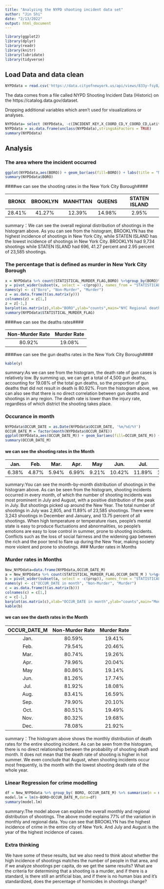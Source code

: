 ```yaml
---
title: "Analyzing the NYPD shooting incident data set"
author: "Jin Shi"
date: "2/13/2022"
output: html_document
---
```


```r
library(ggplot2) 
library(dplyr) 
library(readr)
library(knitr) 
library(lubridate) 
library(tidyverse)
```

## Load Data and data clean

```r
NYPDdata = read.csv('https://data.cityofnewyork.us/api/views/833y-fsy8/rows.csv?accessType=DOWNLOAD')
```
The data comes from a file called NYPD Shooting Incident Data (Historic) on the https://catalog.data.gov/dataset.

Dropping additional variables which aren’t used for visualizations or analyses.
```r
NYPDdata= select (NYPDdata, -c(INCIDENT_KEY,X_COORD_CD,Y_COORD_CD,Latitude,Longitude,Lon_Lat))  
NYPDdata = as.data.frame(unclass(NYPDdata),stringsAsFactors = TRUE)  
summary(NYPDdata)
```

## Analysis

### The area where the incident occurred
```r
ggplot(NYPDdata,aes(BORO)) + geom_bar(aes(fill=BORO)) + labs(title = "NYC Regional for shootings")  
summary(NYPDdata$BORO)
```

####we can see the shooting rates in the New York City Borough####

| BRONX| BROOKLYN |MANHTTAN |QUEENS|STATEN ISLAND| 
|:-:|:-:|:-:|:-:|:-:| 
|28.41%|41.27%|12.39%|14.98%|2.95%| 
summary：We can see the overall regional distribution of shootings in the histogram above. As you can see from the histogram, BROOKLYN has the highest incidence of shootings in New York City, while STATEN ISLAND has the lowest incidence of shootings in New York City. BROOKLYN had 9,734 shootings while STATEN ISLAND had 696, 41.27 percent and 2.95 percent of 23,585 shootings.

### The percentage that is defined as murder in New York City Borough
```r
x = NYPDdata %>% count(STATISTICAL_MURDER_FLAG,BORO) %>%group_by(BORO)%>% mutate(prop=prop.table(n))  
y = pivot_wider(subset(x, select = -c(prop)), names_from = "STATISTICAL_MURDER_FLAG", values_from="n")  
names(y) <- c("Boro", "Non-Murder", "Murder")  
z = as.data.frame(t(as.matrix(y)))  
colnames(z) = z[1,]  
z = z[-1,]  
barplot(as.matrix(z),xlab="BORO",ylab="counts",main="NYC Regional death rates for shootings",legend=c("Non-murder","Murder"),col=c("black","red"),cex.name=0.8)  
summary(NYPDdata$STATISTICAL_MURDER_FLAG)
```

####we can see the deaths rates####

|Non-Murder Rate| Murder Rate | 
|:-:|:-:|
|80.92%|19.08%|

####we can see the gun deaths rates in the New York City Borough####

```r
kable(y)
```
summary:As we can see from the histogram, the death rate of gun cases is relatively low. By summing up, we can get a total of 4,500 gun deaths, accounting for 19.08% of the total gun deaths, so the proportion of gun deaths that did not result in death is 80.92%. From the histogram above, we can also see that there is no direct correlation between gun deaths and shootings in any region. The death rate is lower than the injury rate, regardless of which district the shooting takes place.

### Occurance in month
```r
NYPDdata$OCCUR_DATE = as.Date(NYPDdata$OCCUR_DATE, '%m/%d/%Y')  
OCCUR_DATE_M = factor(month(NYPDdata$OCCUR_DATE))  
ggplot(NYPDdata,aes(OCCUR_DATE_M)) + geom_bar(aes(fill=OCCUR_DATE_M)) + labs(title = "'Distribution of Month")  
summary(OCCUR_DATE_M)
```

#### we can see the shooting rates in the Month####

|Jan. | Feb. |Mar. |Apr. |May|Jun. |Jul. |Aug.|Sep. |Oct. |Nov. |Dec. | 
|:-:|:-:|:-:|:-:|:-:|:-:|:-:|:-:|:-:|:-:|:-:|:-:| 
|6.38%|4.87%|5.94%|6.99%|9.21%|10.42%|11.89%|11.76%|9.43%|8.56%|7.18%|7.37%|

summary:You can see the month-by-month distribution of shootings in the histogram above. As can be seen from the histogram, shooting incidents occurred in every month, of which the number of shooting incidents was most prominent in July and August, with a positive distribution of the peak in July. But shootings picked up around the New Year. The total number of shootings in July was 2,805, and 11.89% of 23,585 shootings. There were 3,243 shootings in December and January, and 13.75 percent of all shootings. When high temperature or temperature rises, people's mental state is easy to produce fluctuations and abnormalities, so people's emotions are easy to lose control in summer, prone to shooting incidents. Conflicts such as the loss of social fairness and the widening gap between the rich and the poor tend to flare up during the New Year, making society more violent and prone to shootings. ### Murder rates in Months

### Murder rates in Months
```r
New_NYPDdata=data.frame(NYPDdata,OCCUR_DATE_M)  
a = New_NYPDdata %>% count(STATISTICAL_MURDER_FLAG,OCCUR_DATE_M ) %>%group_by( OCCUR_DATE_M)%>% mutate(prop=prop.table(n))  
b = pivot_wider(subset(a, select = -c(prop)), names_from = "STATISTICAL_MURDER_FLAG", values_from="n")  
names(y) <- c("OCCUR_DATE in month", "Non-Murder", "Murder")  
c = as.data.frame(t(as.matrix(b)))  
colnames(c) = c[1,]  
c = c[-1,]  
barplot(as.matrix(c),xlab="OCCUR_DATE in month",ylab="counts",main="Monthly shooting death rate",legend=c("Non-murder","Murder"),col=c("black","red"),cex.name=0.8)  
kable(b)
```

#### we can see the daeth rates in the Month####

| OCCUR_DATE_M | Non-Murder Rate | Murder Rate| 
|:-:|:-:|:-:| 
| Jan. |80.59%|19.41%|
| Feb. |79.54%|20.46%| 
|Mar. |80.74%|19.26%| 
|Apr. |79.96%|20.04%| 
|May|80.86%|19.14%| 
|Jun. |81.26%|17.74%| 
|Jul. |81.92%|18.08%|
|Aug.|83.41%|16.59%|
|Sep. |79.90%|20.10%|
|Oct. |80.51%|19.49%| 
|Nov. |80.32%|19.68%|
|Dec. |78.08%|21.92%| 

summary：The histogram above shows the monthly distribution of death rates for the entire shooting incident. As can be seen from the histogram, there is no direct relationship between the probability of shooting death and month. It does not mean that the death rate of shooting is higher in hot summer. We even conclude that August, when shooting incidents occur most frequently, is the month with the lowest shooting death rate of the whole year.

### Linear Regression for crime modelling
```r
df = New_NYPDdata %>% group_by( BORO, OCCUR_DATE_M) %>% summarise(n = n())
model.lm = lm(n~BORO+OCCUR_DATE_M,data=df)
summary(model.lm)
```
summary:The model above can explain the overall monthly and regional distribution of shootings. The above model explains 77% of the variation in monthly and regional data. You can see that BROOKLYN has the highest incidence of crime in the entire city of New York. And July and August is the year of the highest incidence of cases.

### Extra thinking
We have some of these results, but we also need to think about whether the high incidence of shootings matches the number of people in that area, and if we analyze shootings per capita, do we get the same results? What are the criteria for determining that a shooting is a murder, and if there is a standard, is there still an artificial bias, and if there is no human bias and it's standardized, does the percentage of homicides in shootings change?
